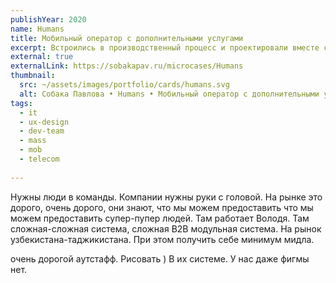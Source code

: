 ```yaml
---
publishYear: 2020
name: Humans
title: Мобильный оператор с дополнительными услугами
excerpt: Встроились в производственный процесс и проектировали вместе со штатными дизайнерами компании.
external: true
externalLink: https://sobakapav.ru/microcases/Humans
thumbnail:
  src: ~/assets/images/portfolio/cards/humans.svg
  alt: Собака Павлова • Humans • Мобильный оператор с дополнительными услугами
tags:
  - it
  - ux-design
  - dev-team
  - mass
  - mob
  - telecom
  
---
```


Нужны люди в команды. Компании нужны руки с головой. На рынке это дорого, очень дорого, они знают, что мы можем предоставить что мы можем предоставить супер-пупер людей. Там работает Володя. Там сложная-сложная система, сложная B2B модульная система. На рынок узбекистана-таджикистана.  При этом получить себе минимум мидла.

очень дорогой аутстафф. Рисовать ) В их системе. У нас даже фигмы нет.
